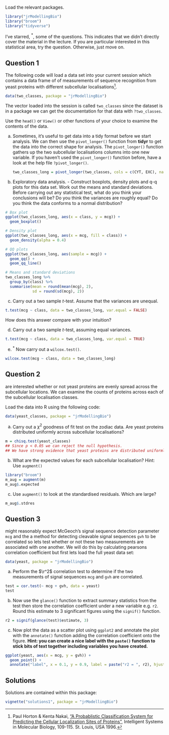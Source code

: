 
Load the relevant packages.
```r
library("jrModellingBio")
library("broom")
library("tidyverse")
```

\noindent I've starred, $^*$, some of the questions. This indicates that we didn't directly cover the material in the lecture. If you are particular interested in this statistical area, try the question. Otherwise, just move on.

## Question 1

The following code will load a data set into your current session which contains a data frame of of measurements of sequence recognition from yeast proteins with different subcellular localisations[^1].

[^1]: Paul Horton & Kenta Nakai, ["A Probablistic Classification System for Predicting the Cellular Localization Sites of Proteins"](https://www.aaai.org/Papers/ISMB/1996/ISMB96-012.pdf), Intelligent Systems in Molecular Biology, 109-115. St. Louis, USA 1996. 

```r
data(two_classes, package = "jrModellingBio")
```

The vector loaded into the session is called `two_classes` since the dataset is in a package we can get the documentation for that data with `?two_classes`.

Use the `head()` or `View()` or other functions of your choice to examine the contents of the data.

a) Sometimes, it's useful to get data into a tidy format before we start analysis. We can then use the `pivot_longer()` function from **tidyr** to get the data into the correct shape for analysis. The `pivot_longer()` function gathers up the two subcellular localisations columns into one new variable. If you haven't used the `pivot_longer()` function before, have a look at the help file `?pivot_longer()`. 

    ```r
two_classes_long = pivot_longer(two_classes, cols = c(CYT, EXC), names_to = "class", values_to = "mcg")
    ```

b) Exploratory data analysis. - Construct boxplots, density plots and q-q plots for this data set. Work out the means and standard deviations. Before carrying out any statistical test, what do you think your conclusions will be? Do you think the variances are roughly equal? Do you think the data conforms to a normal distribution?

```r
# Box plot
ggplot(two_classes_long, aes(x = class, y = mcg)) +
  geom_boxplot()

# Density plot
ggplot(two_classes_long, aes(x = mcg, fill = class)) + 
  geom_density(alpha = 0.4)

# QQ plots
ggplot(two_classes_long, aes(sample = mcg)) + 
  geom_qq() + 
  geom_qq_line()

# Means and standard deviations
two_classes_long %>%
  group_by(class) %>%
  summarise(mean = round(mean(mcg), 2),
            sd = round(sd(mcg), 2))
```


c) Carry out a two sample $t$-test. Assume that the variances are unequal.

```r
t.test(mcg ~ class, data = two_classes_long, var.equal = FALSE)
```

How does this answer compare with your intuition?

d) Carry out a two sample $t$-test, assuming equal variances.

```r
t.test(mcg ~ class, data = two_classes_long, var.equal = TRUE)
```

e) $^*$ Now carry out a `wilcox.test()`.

```r
wilcox.test(mcg ~ class, data = two_classes_long)
```

## Question 2

\newthought{Suppose we} are interested whether or not yeast proteins are evenly spread across the subcellular locations. We can examine the counts of proteins across each of the subcellular localisation classes.

Load the data into R using the following code:

```r
data(yeast_classes, package = "jrModellingBio")
```

a) Carry out a $\chi^2$ goodness of fit test on the zodiac data. Are yeast proteins distributed uniformly across subcellular localisations?

```r
m = chisq.test(yeast_classes)
## Since p < 0.05 we can reject the null hypothesis.
## We have strong evidence that yeast proteins are distributed uniformly across subcellular localisations. 
```


b) What are the expected values for each subcellular localisation? Hint: Use `augment()`

```r
library("broom")
m_aug = augment(m)
m_aug$.expected
```

c) Use `augment()` to look at the standardised residuals. Which are large?

```r
m_aug$.stdres
```

## Question 3

\newthought{We} might reasonably expect McGeoch’s signal sequence detection parameter `mcg` and the a method for detecting cleavable signal sequences `gvh` to be correlated so lets test whether or not these two measurements are associated with one another. We will do this by calculating pearsons correlation coefficient but first lets load the full yeast data set:

```r
data(yeast, package = "jrModellingBio")
```

a) Perform the $\r^2$ correlation test to determine if the two measurements of signal sequences `mcg` and `gvh` are correlated.

```r
test = cor.test(~ mcg + gvh, data = yeast)
test
```

b) Now use the `glance()` function to extract summary statistics from the test then store the correlation coefficient under a new variable e.g. `r2`. Round this estimate to 3 significant figures using the `signif()` function.

```r
r2 = signif(glance(test)$estimate, 3)
```

c) Now plot the data as a scatter plot using `ggplot2` and annotate the plot with the `annotate()` function adding the correlation coefficient onto the figure. __Hint: you can create a nice label with the `paste()` function to stick bits of text together including variables you have created.__

```r
ggplot(yeast, aes(x = mcg, y = gvh)) +
  geom_point() +
  annotate("label", x = 0.1, y = 0.9, label = paste("r2 = ", r2), hjust = 0)
```

## Solutions

Solutions are contained within this package:
```r
vignette("solutions1", package = "jrModellingBio")
```
